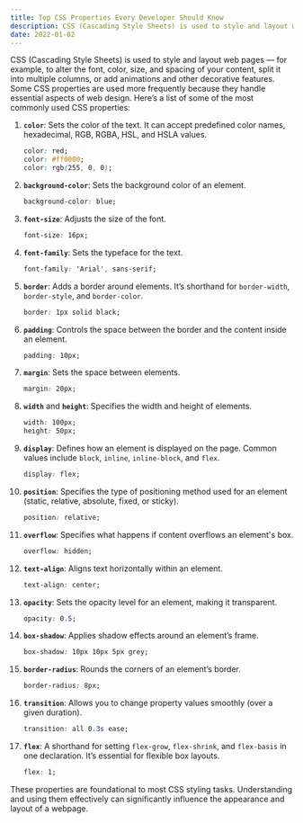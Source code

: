 ```yaml
---
title: Top CSS Properties Every Developer Should Know
description: CSS (Cascading Style Sheets) is used to style and layout web pages
date: 2022-01-02
---
```



CSS (Cascading Style Sheets) is used to style and layout web pages — for example, to alter the font, color, size, and spacing of your content, split it into multiple columns, or add animations and other decorative features. Some CSS properties are used more frequently because they handle essential aspects of web design. Here’s a list of some of the most commonly used CSS properties:

1. **`color`**: Sets the color of the text. It can accept predefined color names, hexadecimal, RGB, RGBA, HSL, and HSLA values.
   ```css
   color: red;
   color: #ff0000;
   color: rgb(255, 0, 0);
   ```

2. **`background-color`**: Sets the background color of an element.
   ```css
   background-color: blue;
   ```

3. **`font-size`**: Adjusts the size of the font.
   ```css
   font-size: 16px;
   ```

4. **`font-family`**: Sets the typeface for the text.
   ```css
   font-family: 'Arial', sans-serif;
   ```

5. **`border`**: Adds a border around elements. It’s shorthand for `border-width`, `border-style`, and `border-color`.
   ```css
   border: 1px solid black;
   ```

6. **`padding`**: Controls the space between the border and the content inside an element.
   ```css
   padding: 10px;
   ```

7. **`margin`**: Sets the space between elements.
   ```css
   margin: 20px;
   ```

8. **`width`** and **`height`**: Specifies the width and height of elements.
   ```css
   width: 100px;
   height: 50px;
   ```

9. **`display`**: Defines how an element is displayed on the page. Common values include `block`, `inline`, `inline-block`, and `flex`.
   ```css
   display: flex;
   ```

10. **`position`**: Specifies the type of positioning method used for an element (static, relative, absolute, fixed, or sticky).
    ```css
    position: relative;
    ```

11. **`overflow`**: Specifies what happens if content overflows an element's box.
    ```css
    overflow: hidden;
    ```

12. **`text-align`**: Aligns text horizontally within an element.
    ```css
    text-align: center;
    ```

13. **`opacity`**: Sets the opacity level for an element, making it transparent.
    ```css
    opacity: 0.5;
    ```

14. **`box-shadow`**: Applies shadow effects around an element’s frame.
    ```css
    box-shadow: 10px 10px 5px grey;
    ```

15. **`border-radius`**: Rounds the corners of an element’s border.
    ```css
    border-radius: 8px;
    ```

16. **`transition`**: Allows you to change property values smoothly (over a given duration).
    ```css
    transition: all 0.3s ease;
    ```

17. **`flex`**: A shorthand for setting `flex-grow`, `flex-shrink`, and `flex-basis` in one declaration. It’s essential for flexible box layouts.
    ```css
    flex: 1;
    ```

These properties are foundational to most CSS styling tasks. Understanding and using them effectively can significantly influence the appearance and layout of a webpage.